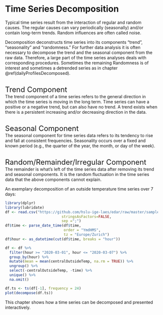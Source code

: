 # Time Series Decomposition
Typical time series result from the interaction of regular and random causes. The regular causes can vary periodically (seasonally) and/or contain long-term trends. Random influences are often called noise.

Decomposition deconstructs time series into its components "trend", "seasonality" and "randomness." For further data analysis it is often necessary to decompose the trend and the seasonal component from the raw data. Therefore, a large part of the time series analyses deals with corresponding procedures. Sometimes the remaining Randomness is of interest and sometimes a detrended series as in chapter \@ref(dailyProfilesDecomposed).

<br>
<font size="5">Trend Component</font><br>
The trend component of a time series refers to the general direction in which the time series is moving in the long term. Time series can have a positive or a negative trend, but can also have no trend.
A trend exists when there is a persistent increasing and/or decreasing direction in the data.

<br>
<font size="5">Seasonal Component</font><br>
The seasonal component for time series data refers to its tendency to rise and fall at consistent frequencies. Seasonality occurs over a fixed and known period (e.g., the quarter of the year, the month, or day of the week).

<br>
<font size="5">Random/Remainder/Irregular Component</font><br>
The remainder is what’s left of the time series data after removing its trend and seasonal components. It is the random fluctuation in the time series data that the above components cannot explain.

An exemplary decomposition of an outside temperature time series over 7 days:
```r
library(dplyr)
library(lubridate)
df <- read.csv("https://github.com/hslu-ige-laes/edar/raw/master/sampleData/centralOutsideTemp.csv",
                          stringsAsFactors=FALSE,
                          sep =";")
df$time <- parse_date_time(df$time,
                           order = "YmdHMS",
                           tz = "Europe/Zurich")
df$hour <- as_datetime(cut(df$time, breaks = "hour"))

df <- df %>% 
  filter(hour >= "2020-03-01", hour <= "2020-03-07") %>% 
  group_by(hour) %>% 
  mutate(mean = mean(centralOutsideTemp, na.rm = TRUE)) %>% 
  ungroup() %>% 
  select(-centralOutsideTemp, -time) %>% 
  unique() %>% 
  na.omit()

df.ts <- ts(df[-1], frequency = 24)
plot(decompose(df.ts))
```

This chapter shows how a time series can be decomposed and presented interactively.
